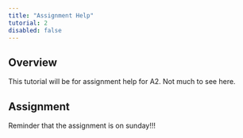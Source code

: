 ```yaml
---
title: "Assignment Help"
tutorial: 2
disabled: false
---
```


## Overview

This tutorial will be for assignment help for A2. Not much to see here.

## Assignment 

Reminder that the assignment is on sunday!!!
